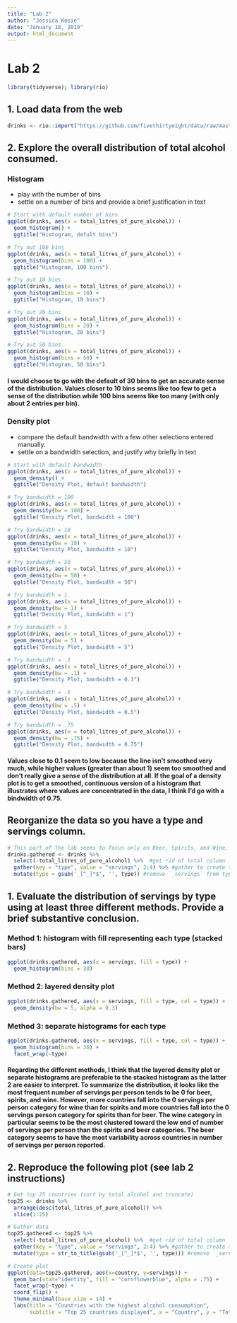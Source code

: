 ```yaml
---
title: "Lab 2"
author: "Jessica Kosie"
date: "January 18, 2019"
output: html_document
---
```

# Lab 2
```r
library(tidyverse); library(rio)
```

## 1. Load data from the web

```r

drinks <- rio::import("https://github.com/fivethirtyeight/data/raw/master/alcohol-consumption/drinks.csv", setclass = "tbl_df")

```
## 2. Explore the overall distribution of total alcohol consumed.

### Histogram
- play with the number of bins
- settle on a number of bins and provide a brief justification in text
```r

# Start with default number of bins
ggplot(drinks, aes(x = total_litres_of_pure_alcohol)) +
  geom_histogram() +
  ggtitle("Histogram, defult bins")

# Try out 100 bins
ggplot(drinks, aes(x = total_litres_of_pure_alcohol)) +
  geom_histogram(bins = 100) +
  ggtitle("Histogram, 100 bins")

# Try out 10 bins
ggplot(drinks, aes(x = total_litres_of_pure_alcohol)) +
  geom_histogram(bins = 10) +
  ggtitle("Histogram, 10 bins")

# Try out 20 bins
ggplot(drinks, aes(x = total_litres_of_pure_alcohol)) +
  geom_histogram(bins = 20) +
  ggtitle("Histogram, 20 bins")

# Try out 50 bins
ggplot(drinks, aes(x = total_litres_of_pure_alcohol)) +
  geom_histogram(bins = 50) +
  ggtitle("Histogram, 50 bins")
```

#### I would choose to go with the default of 30 bins to get an accurate sense of the distribution. Values closer to 10 bins seems like too few to get a sense of the distribution while 100 bins seems like too many (with only about 2 entries per bin).

### Density plot
- compare the default bandwidth with a few other selections entered manually.
- settle on a bandwidth selection, and justify why briefly in text 
```r

# Start with default bandwidth
ggplot(drinks, aes(x = total_litres_of_pure_alcohol)) +
  geom_density() +
  ggtitle("Density Plot, default bandwidth")

# Try bandwidth = 100
ggplot(drinks, aes(x = total_litres_of_pure_alcohol)) +
  geom_density(bw = 100) +
  ggtitle("Density Plot, bandwidth = 100")

# Try bandwidth = 10
ggplot(drinks, aes(x = total_litres_of_pure_alcohol)) +
  geom_density(bw = 10) +
  ggtitle("Density Plot, bandwidth = 10")

# Try bandwidth = 50
ggplot(drinks, aes(x = total_litres_of_pure_alcohol)) +
  geom_density(bw = 50) +
  ggtitle("Density Plot, bandwidth = 50")

# Try bandwidth = 1
ggplot(drinks, aes(x = total_litres_of_pure_alcohol)) +
  geom_density(bw = 1) +
  ggtitle("Density Plot, bandwidth = 1")

# Try bandwidth = 5
ggplot(drinks, aes(x = total_litres_of_pure_alcohol)) +
  geom_density(bw = 5) +
  ggtitle("Density Plot, bandwidth = 5")

# Try bandwidth = .1
ggplot(drinks, aes(x = total_litres_of_pure_alcohol)) +
  geom_density(bw = .1) +
  ggtitle("Density Plot, bandwidth = 0.1")

# Try bandwidth = .5
ggplot(drinks, aes(x = total_litres_of_pure_alcohol)) +
  geom_density(bw = .5) +
  ggtitle("Density Plot, bandwidth = 0.5")

# Try bandwidth = .75
ggplot(drinks, aes(x = total_litres_of_pure_alcohol)) +
  geom_density(bw = .75) +
  ggtitle("Density Plot, bandwidth = 0.75")

```

#### Values close to 0.1 seem to low because the line isn't smoothed very much, while higher values (greater than about 1) seem too smoothed and don't really give a sense of the distribution at all. If the goal of a density plot is to get a smoothed, continuous version of a histogram that illustrates where values are concentrated in the data, I think I'd go with a bindwidth of 0.75.

## Reorganize the data so you have a type and servings column.
```r
# This part of the lab seems to focus only on Beer, Spirits, and Wine, so I removed the `total_litres_of_pure_alcohol` column. 
drinks.gathered <- drinks %>% 
  select(-total_litres_of_pure_alcohol) %>%  #get rid of total column
  gather(key = "type", value = "servings", 2:4) %>% #gather to create type and servings columns
  mutate(type = gsub('_[^_]*$', '', type)) #remove `_servings` from type column

```
## 1. Evaluate the distribution of servings by type using at least three different methods. Provide a brief substantive conclusion.

### Method 1: histogram with fill representing each type (stacked bars)
```r
ggplot(drinks.gathered, aes(x = servings, fill = type)) +
  geom_histogram(bins = 30) 
```

### Method 2: layered density plot
```r
ggplot(drinks.gathered, aes(x = servings, fill = type, col = type)) +
  geom_density(bw = 5, alpha = 0.3)
```

### Method 3: separate histograms for each type
```r
ggplot(drinks.gathered, aes(x = servings, fill = type, col = type)) +
  geom_histogram(bins = 30) +
  facet_wrap(~type)
```

#### Regarding the different methods, I think that the layered density plot or separate histograms are preferable to the stacked histogram as the latter 2 are easier to interpret. To summarize the distribution, it looks like the most frequent number of servings per person tends to be 0 for beer, spirits, and wine. However, more countries fall into the 0 servings per person category for wine than for spirits and more countries fall into the 0 servings person category for spirits than for beer. The wine category in particular seems to be the most clustered toward the low end of number of servings per person than the spirits and beer categories. The beer category seems to have the most variability across countries in number of servings per person reported.


## 2. Reproduce the following plot (see lab 2 instructions)
```r
# Get top 25 countries (sort by total alcohol and truncate)
top25 <- drinks %>% 
  arrange(desc(total_litres_of_pure_alcohol)) %>% 
  slice(1:25)

# Gather data
top25.gathered <- top25 %>% 
  select(-total_litres_of_pure_alcohol) %>%  #get rid of total column
  gather(key = "type", value = "servings", 2:4) %>% #gather to create type and servings columns
  mutate(type = str_to_title(gsub('_[^_]*$', '', type))) #remove `_servings` from type column and capitalize 

# Create plot
ggplot(data=top25.gathered, aes(x=country, y=servings)) +
  geom_bar(stat="identity", fill = "cornflowerblue", alpha = .75) +
  facet_wrap(~type) +
  coord_flip() +
  theme_minimal(base_size = 14) +
  labs(title = "Countries with the highest alcohol consumption",
       subtitle = "Top 25 countries displayed", x = "Country", y = "Total number of alcohol servings")

```
